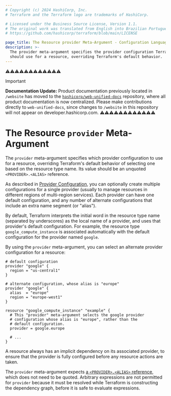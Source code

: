 ```yaml
---
# Copyright (c) 2024 HashiCorp, Inc.
# Terraform and the Terraform logo are trademarks of HashiCorp.

# Licensed under the Business Source License, Version 1.1.
# The original work was translated from English into Brazilian Portuguese.
# https://github.com/hashicorp/terraform/blob/main/LICENSE

page_title: The Resource provider Meta-Argument - Configuration Language
description: >-
  The provider meta-argument specifies the provider configuration Terraform
  should use for a resource, overriding Terraform's default behavior.
---
```


⚠️⚠️⚠️⚠️⚠️⚠️⚠️⚠️⚠️⚠️⚠️⚠️
> [!IMPORTANT]
> **Documentation Update:** Product documentation previously located in `/website` has moved to the [`hashicorp/web-unified-docs`](https://github.com/hashicorp/web-unified-docs) repository, where all product documentation is now centralized. Please make contributions directly to `web-unified-docs`, since changes to `/website` in this repository will not appear on developer.hashicorp.com.
⚠️⚠️⚠️⚠️⚠️⚠️⚠️⚠️⚠️⚠️⚠️⚠️


# The Resource `provider` Meta-Argument

The `provider` meta-argument specifies which provider configuration to use for a resource,
overriding Terraform's default behavior of selecting one based on the resource
type name. Its value should be an unquoted `<PROVIDER>.<ALIAS>` reference.

As described in [Provider Configuration](/terraform/language/providers/configuration), you can optionally
create multiple configurations for a single provider (usually to manage
resources in different regions of multi-region services). Each provider can have
one default configuration, and any number of alternate configurations that
include an extra name segment (or "alias").

By default, Terraform interprets the initial word in the resource type name
(separated by underscores) as the local name of a provider, and uses that
provider's default configuration. For example, the resource type
`google_compute_instance` is associated automatically with the default
configuration for the provider named `google`.

By using the `provider` meta-argument, you can select an alternate provider
configuration for a resource:

```hcl
# default configuration
provider "google" {
  region = "us-central1"
}

# alternate configuration, whose alias is "europe"
provider "google" {
  alias  = "europe"
  region = "europe-west1"
}

resource "google_compute_instance" "example" {
  # This "provider" meta-argument selects the google provider
  # configuration whose alias is "europe", rather than the
  # default configuration.
  provider = google.europe

  # ...
}
```

A resource always has an implicit dependency on its associated provider, to
ensure that the provider is fully configured before any resource actions
are taken.

The `provider` meta-argument expects
[a `<PROVIDER>.<ALIAS>` reference](/terraform/language/providers/configuration#referring-to-alternate-provider-configurations),
which does not need to be quoted. Arbitrary expressions are not permitted for
`provider` because it must be resolved while Terraform is constructing the
dependency graph, before it is safe to evaluate expressions.

